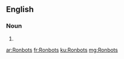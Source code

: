 ==English==

===Noun===
{{head|en|plural}}

# {{plural of|Ronbot|lang=en}}

[[ar:Ronbots]]
[[fr:Ronbots]]
[[ku:Ronbots]]
[[mg:Ronbots]]